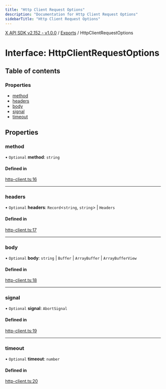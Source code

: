 ```yaml
---
title: "Http Client Request Options"
description: "Documentation for Http Client Request Options"
sidebarTitle: "Http Client Request Options"
---
```


[X API SDK v2.152 - v1.0.0](../README.md) / [Exports](../modules.md) / HttpClientRequestOptions

# Interface: HttpClientRequestOptions

## Table of contents

### Properties

- [method](HttpClientRequestOptions.md#method)
- [headers](HttpClientRequestOptions.md#headers)
- [body](HttpClientRequestOptions.md#body)
- [signal](HttpClientRequestOptions.md#signal)
- [timeout](HttpClientRequestOptions.md#timeout)

## Properties

### method

• `Optional` **method**: `string`

#### Defined in

[http-client.ts:16](https://github.com/xdevplatform/xdk/blob/ad4172ef5f68f089e0f077a190b271016dd35bf7/xdk/typescript/src/http-client.ts#L16)

___

### headers

• `Optional` **headers**: `Record`\<`string`, `string`\> \| `Headers`

#### Defined in

[http-client.ts:17](https://github.com/xdevplatform/xdk/blob/ad4172ef5f68f089e0f077a190b271016dd35bf7/xdk/typescript/src/http-client.ts#L17)

___

### body

• `Optional` **body**: `string` \| `Buffer` \| `ArrayBuffer` \| `ArrayBufferView`

#### Defined in

[http-client.ts:18](https://github.com/xdevplatform/xdk/blob/ad4172ef5f68f089e0f077a190b271016dd35bf7/xdk/typescript/src/http-client.ts#L18)

___

### signal

• `Optional` **signal**: `AbortSignal`

#### Defined in

[http-client.ts:19](https://github.com/xdevplatform/xdk/blob/ad4172ef5f68f089e0f077a190b271016dd35bf7/xdk/typescript/src/http-client.ts#L19)

___

### timeout

• `Optional` **timeout**: `number`

#### Defined in

[http-client.ts:20](https://github.com/xdevplatform/xdk/blob/ad4172ef5f68f089e0f077a190b271016dd35bf7/xdk/typescript/src/http-client.ts#L20)
